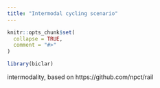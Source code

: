 ```yaml
---
title: "Intermodal cycling scenario"
---
```


```r
knitr::opts_chunk$set(
  collapse = TRUE,
  comment = "#>"
)
```

```r
library(biclar)
```

intermodality, based on https://github.com/npct/rail 